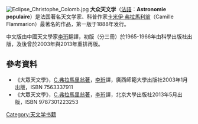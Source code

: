 
[[File:Eclipse_Christophe_Colomb.jpg|thumb]]
'''大众天文学'''（[[法語|法語]]：'''Astronomie populaire'''）是法国著名天文学家、科普作家[[卡米伊·弗拉馬利翁|卡米伊·弗拉馬利翁]]（Camille Flammarion）最著名的作品，第一版于1888年发行。

中文版由中國天文學家[[李珩|李珩]]翻譯，初版（分三冊）於1965-1966年由科學出版社出版，及後曾於2003年與2013年重排再版。

==參考資料==
* 《大眾天文學》，[[卡米伊·弗拉馬利翁|C.弗拉馬里翁著]]，[[李珩|李珩]]譯，廣西師範大學出版社2003年1月出版，ISBN 7563337911
* 《大眾天文學》，[[卡米伊·弗拉馬利翁|C.弗拉馬里翁著]]，[[李珩|李珩]]譯，北京大學出版社2013年5月出版，ISBN 9787301223253
[[Category:天文学书籍|Category:天文学书籍]]